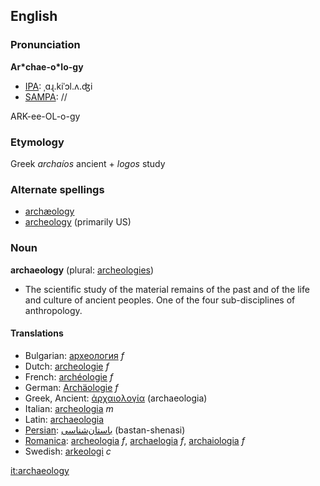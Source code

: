 ==English==
===Pronunciation===

'''Ar*chae-o*lo-gy'''
*[[IPA]]: ˌɑɻ.kiˈɔl.ʌ.ʤi
*[[SAMPA]]: //
ARK-ee-OL-o-gy

===Etymology===

Greek ''archa&iacute;os'' ancient + ''logos'' study

===Alternate spellings===
*[[archæology]]
*[[archeology]] (primarily US)

=== Noun ===
'''archaeology''' (plural: [[archeologies]])

*The scientific study of the material remains of the past and of the life and culture of ancient peoples.  One of the four sub-disciplines of anthropology.

====Translations====
*Bulgarian: [[археология]] ''f''
*Dutch: [[archeologie]] ''f''
*French: [[archéologie]] ''f''
*German: [[Archäologie]] ''f''
*Greek, Ancient: [[ἀρχαιολογία]] (archaeologia)
*Italian: [[archeologia]] ''m''
*Latin: [[archaeologia]]
*[[Persian]]: [[باستان‌شناسی]] (bastan-shenasi)
*[[Romanica]]: [[archeologia]] ''f'', [[archaelogia]] ''f'', [[archaiologia]] ''f''
*Swedish: [[arkeologi]] ''c''

[[it:archaeology]]